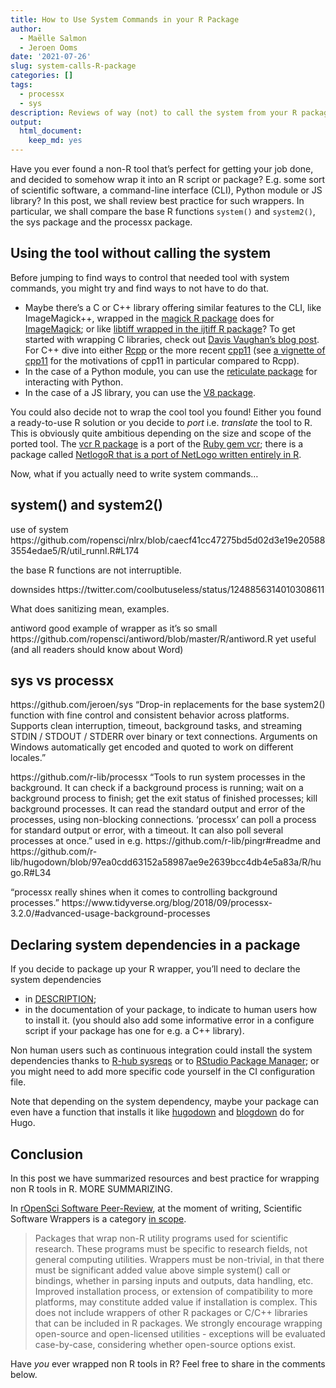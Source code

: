 ```yaml
---
title: How to Use System Commands in your R Package
author:
  - Maëlle Salmon
  - Jeroen Ooms
date: '2021-07-26'
slug: system-calls-R-package
categories: []
tags:
  - processx
  - sys
description: Reviews of way (not) to call the system from your R package.
output:
  html_document:
    keep_md: yes
---
```


Have you ever found a non-R tool that's perfect for getting your job done, and decided to somehow wrap it into an R script or package?
E.g. some sort of scientific software, a command-line interface (CLI), Python module or JS library?
In this post, we shall review best practice for such wrappers.
In particular, we shall compare the base R functions `system()` and `system2()`, the sys package and the processx package.

## Using the tool without calling the system

Before jumping to find ways to control that needed tool with system commands, you might try and find ways to not have to do that.

* Maybe there's a C or C++ library offering similar features to the CLI, like ImageMagick++, wrapped in the [magick R package](https://docs.ropensci.org/magick/) does for [ImageMagick](https://imagemagick.org/index.php); or like [libtiff wrapped in the ijtiff R package](/blog/2018/04/12/ijtiff/)? To get started with wrapping C libraries, check out [Davis Vaughan's blog post](https://blog.davisvaughan.com/2019/03/02/now-you-c-me/). For C++ dive into either [Rcpp](https://github.com/RcppCore/Rcpp) or the more recent [cpp11](https://cpp11.r-lib.org/articles/cpp11.html) (see [a vignette of cpp11](https://cpp11.r-lib.org/articles/motivations.html) for the motivations of cpp11 in particular compared to Rcpp).
* In the case of a Python module, you can use the [reticulate package](https://rstudio.github.io/reticulate/) for interacting with Python.
* In the case of a JS library, you can use the [V8 package](https://github.com/jeroen/v8).

You could also decide not to wrap the cool tool you found! Either you found a ready-to-use R solution or you decide to _port_ i.e. _translate_ the tool to R.
This is obviously quite ambitious depending on the size and scope of the ported tool.
The [vcr R package](https://docs.ropensci.org/vcr/) is a port of the [Ruby gem vcr](https://github.com/vcr/vcr); there is a package called [NetlogoR that is a port of NetLogo written entirely in R](https://onlinelibrary.wiley.com/doi/full/10.1111/ecog.04516).

Now, what if you actually need to write system commands...

## system() and system2()

use of system https://github.com/ropensci/nlrx/blob/caecf41cc47275bd5d02d3e19e205883554edae5/R/util_runnl.R#L174

the base R functions are not interruptible.

downsides https://twitter.com/coolbutuseless/status/1248856314010308611

What does sanitizing mean, examples.

antiword good example of wrapper as it's so small https://github.com/ropensci/antiword/blob/master/R/antiword.R yet useful (and all readers should know about Word)

## sys vs processx

https://github.com/jeroen/sys "Drop-in replacements for the base system2() function with fine control and consistent behavior across platforms. Supports clean interruption, timeout, background tasks, and streaming STDIN / STDOUT / STDERR over binary or text connections. Arguments on Windows automatically get encoded and quoted to work on different locales."

https://github.com/r-lib/processx "Tools to run system processes in the background. It can check if a background process is running; wait on a background process to finish; get the exit status of finished processes; kill background processes. It can read the standard output and error of the processes, using non-blocking connections. 'processx' can poll a process for standard output or error, with a timeout. It can also poll several processes at once." used in e.g. https://github.com/r-lib/pingr#readme and https://github.com/r-lib/hugodown/blob/97ea0cdd63152a58987ae9e2639bcc4db4e5a83a/R/hugo.R#L34

"processx really shines when it comes to controlling background processes. " https://www.tidyverse.org/blog/2018/09/processx-3.2.0/#advanced-usage-background-processes

## Declaring system dependencies in a package

If you decide to package up your R wrapper, you'll need to declare the system dependencies

* in [DESCRIPTION](https://r-pkgs.org/description.html#other-dependencies);
* in the documentation of your package, to indicate to human users how to install it. (you should also add some informative error in a configure script if your package has one for e.g. a C++ library).

Non human users such as continuous integration could install the system dependencies thanks to [R-hub sysreqs](https://github.com/r-hub/sysreqsdb/#sysreqs) or to [RStudio Package Manager](https://remotes.r-lib.org/reference/system_requirements.html); or you might need to add more specific code yourself in the CI configuration file.

Note that depending on the system dependency, maybe your package can even have a function that installs it like [hugodown](https://github.com/r-lib/hugodown) and [blogdown](https://github.com/rstudio/blogdown) do for Hugo.

## Conclusion

In this post we have summarized resources and best practice for wrapping non R tools in R.
MORE SUMMARIZING.

In [rOpenSci Software Peer-Review](/software-review/), at the moment of writing, Scientific Software Wrappers is a category [in scope](https://devguide.ropensci.org/policies.html#package-categories).

>  Packages that wrap non-R utility programs used for scientific research. These programs must be specific to research fields, not general computing utilities. Wrappers must be non-trivial, in that there must be significant added value above simple system() call or bindings, whether in parsing inputs and outputs, data handling, etc. Improved installation process, or extension of compatibility to more platforms, may constitute added value if installation is complex. This does not include wrappers of other R packages or C/C++ libraries that can be included in R packages. We strongly encourage wrapping open-source and open-licensed utilities - exceptions will be evaluated case-by-case, considering whether open-source options exist.

Have _you_ ever wrapped non R tools in R? Feel free to share in the comments below.
